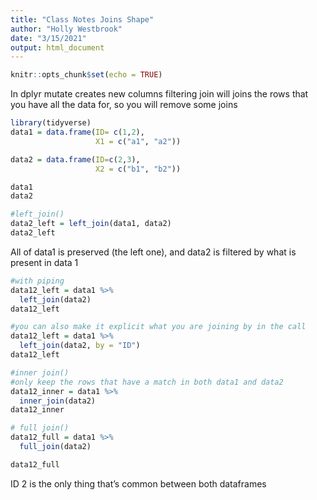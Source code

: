 ```yaml
---
title: "Class Notes Joins Shape"
author: "Holly Westbrook"
date: "3/15/2021"
output: html_document
---
```


```r
knitr::opts_chunk$set(echo = TRUE)
```

In dplyr mutate creates new columns 
filtering join will joins the rows that you have all the data for, so you will remove some joins

```r

library(tidyverse)
data1 = data.frame(ID= c(1,2), 
                   X1 = c("a1", "a2"))

data2 = data.frame(ID=c(2,3),
                   X2 = c("b1", "b2"))

data1
data2

#left_join()
data2_left = left_join(data1, data2)
data2_left

```

All of data1 is preserved (the left one), and data2 is filtered by what is present in data 1

```r

#with piping
data12_left = data1 %>% 
  left_join(data2)
data12_left

#you can also make it explicit what you are joining by in the call
data12_left = data1 %>% 
  left_join(data2, by = "ID")
data12_left

#inner join()
#only keep the rows that have a match in both data1 and data2
data12_inner = data1 %>% 
  inner_join(data2)
data12_inner

# full join()
data12_full = data1 %>% 
  full_join(data2)

data12_full

```

ID 2 is the only thing that's common between both dataframes
